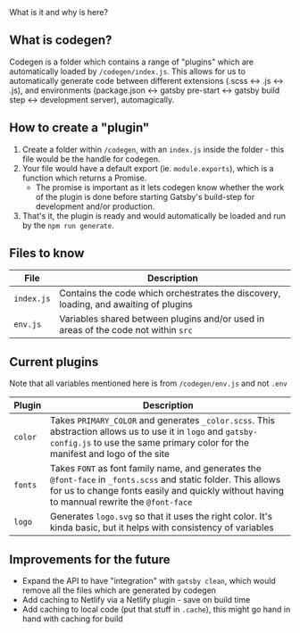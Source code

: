 
<Meta title='Documentation/3. Codegen' />

<Title>Codegen</Title>
<Description>What is it and why is here?</Description>

<div style={{ margin: `2rem 0` }} />

## What is codegen?

Codegen is a folder which contains a range of "plugins" which are automatically loaded by `/codegen/index.js`.
This allows for us to automatically generate code between different extensions (.scss <-> .js <-> .js), and
environments (package.json <-> gatsby pre-start <-> gatsby build step <-> development server), automagically.

<div style={{ margin: `3rem 0` }} />

## How to create a "plugin"

1. Create a folder within `/codegen`, with an `index.js` inside the folder - this file would be the handle for codegen.
2. Your file would have a default export (ie. `module.exports`), which is a function which returns a Promise.
   - The promise is important as it lets codegen know whether the work of the plugin is done before
     starting Gatsby's build-step for development and/or production.
3. That's it, the plugin is ready and would automatically be loaded and run by the `npm run generate`.

<div style={{ margin: `3rem 0` }} />

## Files to know

| File       | Description                                                                          |
| ---------- | ------------------------------------------------------------------------------------ |
| `index.js` | Contains the code which orchestrates the discovery, loading, and awaiting of plugins |
| `env.js`   | Variables shared between plugins and/or used in areas of the code not within `src`   |

<div style={{ margin: `3rem 0` }} />

## Current plugins

Note that all variables mentioned here is from `/codegen/env.js` and not `.env`

| Plugin  | Description                                                                                                                                                                                                   |
| ------- | ------------------------------------------------------------------------------------------------------------------------------------------------------------------------------------------------------------- |
| `color` | Takes `PRIMARY_COLOR` and generates `_color.scss`. This abstraction allows us to use it in `logo` and `gatsby-config.js` to use the same primary color for the manifest and logo of the site                  |
| `fonts` | Takes `FONT` as font family name, and generates the `@font-face` in `_fonts.scss` and static folder. This allows for us to change fonts easily and quickly without having to mannual rewrite the `@font-face` |
| `logo`  | Generates `logo.svg` so that it uses the right color. It's kinda basic, but it helps with consistency of variables                                                                                            |

<div style={{ margin: `3rem 0` }} />

## Improvements for the future

- Expand the API to have "integration" with `gatsby clean`, which would remove all the files which are generated by codegen
- Add caching to Netlify via a Netlify plugin - save on build time
- Add caching to local code (put that stuff in `.cache`), this might go hand in hand with caching for build

